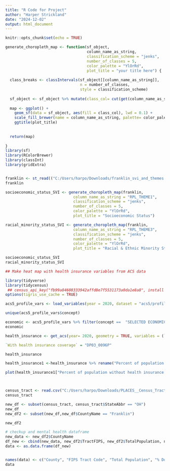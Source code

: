 ---
title: "R Code for Project"
author: "Harper Strickland"
date: "2024-12-02"
output: html_document
---

```{r setup, include=FALSE}
knitr::opts_chunk$set(echo = TRUE)
```

```{r}
generate_choropleth_map <- function(sf_object,
                                    column_name_as_string,
                                    classification_scheme = "jenks",
                                    number_of_classes = 5,
                                    color_palette = "YlOrRd",
                                    plot_title = "your title here") {
  
  class_breaks <- classIntervals(sf_object[[column_name_as_string]], 
                                 n = number_of_classes,
                                 style = classification_scheme)
  
  sf_object <- sf_object %>% mutate(class_col= cut(get(column_name_as_string), class_breaks$brks, include.lowest = TRUE))
  
  map <- ggplot() +
    geom_sf(data = sf_object, aes(fill = class_col), lwd = 0.1) +
    scale_fill_brewer(name = column_name_as_string, palette= color_palette, na.value = "grey50") +
    ggtitle(plot_title)
  
  
  return(map)
  
}
library(sf)
library(RColorBrewer)
library(classInt)
library(gridExtra)


franklin <- st_read(("C:/Users/harpo/Downloads/franklin_svi_and_themes.geojson"))
franklin

socioeconomic_status_SVI <- generate_choropleth_map(franklin, 
                              column_name_as_string = "RPL_THEME1",
                              classification_scheme = "jenks",
                              number_of_classes = 5,
                              color_palette = "YlOrRd",
                              plot_title = "Socioeconomic Status")

racial_minority_status_SVI <- generate_choropleth_map(franklin, 
                              column_name_as_string = "RPL_THEME3",
                              classification_scheme = "jenks",
                              number_of_classes = 5,
                              color_palette = "YlOrRd",
                              plot_title = "Racial & Ethnic Minority Status")

socioeconomic_status_SVI
racial_minority_status_SVI

## Make heat map with health insurance variables from ACS data

library(tidyverse)
library(tidycensus)
 ## census_api_key("fb99a84608333942affd8e7f5531173a0da1e8a8", install = TRUE)
options(tigris_use_cache = TRUE)

acs5_profile_vars <- load_variables(year = 2020, dataset = "acs5/profile", cache = TRUE)

unique(acs5_profile_vars$concept)

economic <- acs5_profile_vars %>% filter(concept ==  "SELECTED ECONOMIC CHARACTERISTICS")
economic

health_insurance <- get_acs(year= 2020, geometry = TRUE, variables = (`No health insurance coverage` = "DP03_0099P"), state = "OH", geography = "tract", county = "Franklin", output = "tidy")

`With health insurance coverage` = "DP03_0096P"

health_insurance

health_insurance1 <-health_insurance %>% rename("Percent of population without health insurance coverage" = estimate)

plot(health_insurance1["Percent of population without health insurance coverage"])




```
```{r}
census_tract <- read.csv("C:/Users/harpo/Downloads/PLACES__Census_Tract_Data__GIS_Friendly_Format___2024_release_20241202.csv")
census_tract

new_df <- subset(census_tract, census_tract$StateAbbr == "OH")
new_df
new_df2 <- subset(new_df,new_df$CountyName == "Franklin")

new_df2

# checkup and mental health dataframe
new_data <- new_df2$CountyName
df_new <- cbind(new_data, new_df2$TractFIPS, new_df2$TotalPopulation, new_df2$CHECKUP_CrudePrev, new_df2$MHLTH_CrudePrev, new_df2$Geolocation)
data <- as.data.frame(df_new)


names(data) <- c("County", "FIPS Tract Code", "Total Population", "% Doctor Checkup in Past Year", "% Experiencing bad mental health for >14 days", "Geolocation")
data





```

